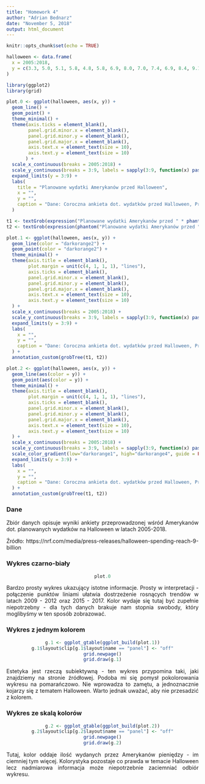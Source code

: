 ```yaml
---
title: "Homework 4"
author: "Adrian Bednarz"
date: "November 5, 2018"
output: html_document
---
```


<style>
body {
  text-align: justify;
}
</style>

```r
knitr::opts_chunk$set(echo = TRUE)

halloween <- data.frame(
  x = 2005:2018,
  y = c(3.3, 5.0, 5.1, 5.8, 4.8, 5.8, 6.9, 8.0, 7.0, 7.4, 6.9, 8.4, 9.1, 9.0)
)

library(ggplot2)
library(grid)

plot.0 <- ggplot(halloween, aes(x, y)) + 
  geom_line() +
  geom_point() +
  theme_minimal() +
  theme(axis.ticks = element_blank(),
        panel.grid.minor.x = element_blank(),
        panel.grid.minor.y = element_blank(),
        panel.grid.major.x = element_blank(),
        axis.text.x = element_text(size = 10),
        axis.text.y = element_text(size = 10)
       ) +
  scale_x_continuous(breaks = 2005:2018) +
  scale_y_continuous(breaks = 3:9, labels = sapply(3:9, function(x) paste0("$", x, "B"))) +
  expand_limits(y = 3:9) + 
  labs(
    title = "Planowane wydatki Amerykanów przed Halloween",
    x = "",
    y = "",
    caption = "Dane: Coroczna ankieta dot. wydatków przed Halloween, Prosper Insignths & Analytics"
  )

t1 <- textGrob(expression("Planowane wydatki Amerykanów przed " * phantom(bold("Halloween"))), x = 0.5, y = 1.05, gp = gpar(col = "#222222", fontsize = 15))
t2 <- textGrob(expression(phantom("Planowane wydatki Amerykanów przed ") * bold("Halloween")), x = 0.5, y = 1.05, gp = gpar(col = "darkorange2", fontsize = 15))

plot.1 <- ggplot(halloween, aes(x, y)) + 
  geom_line(color = "darkorange2") +
  geom_point(color = "darkorange2") +
  theme_minimal() +
  theme(axis.title = element_blank(),
        plot.margin = unit(c(4, 1, 1, 1), "lines"),
        axis.ticks = element_blank(),
        panel.grid.minor.x = element_blank(),
        panel.grid.minor.y = element_blank(),
        panel.grid.major.x = element_blank(),
        axis.text.x = element_text(size = 10),
        axis.text.y = element_text(size = 10)
  ) +
  scale_x_continuous(breaks = 2005:2018) +
  scale_y_continuous(breaks = 3:9, labels = sapply(3:9, function(x) paste0("$", x, "B"))) +
  expand_limits(y = 3:9) + 
  labs(
    x = "",
    y = "",
    caption = "Dane: Coroczna ankieta dot. wydatków przed Halloween, Prosper Insignths & Analytics"
  ) +
  annotation_custom(grobTree(t1, t2))

plot.2 <- ggplot(halloween, aes(x, y)) + 
  geom_line(aes(color = y)) +
  geom_point(aes(color = y)) +
  theme_minimal() +
  theme(axis.title = element_blank(),
        plot.margin = unit(c(4, 1, 1, 1), "lines"),
        axis.ticks = element_blank(),
        panel.grid.minor.x = element_blank(),
        panel.grid.minor.y = element_blank(),
        panel.grid.major.x = element_blank(),
        axis.text.x = element_text(size = 10),
        axis.text.y = element_text(size = 10)
  ) +
  scale_x_continuous(breaks = 2005:2018) +
  scale_y_continuous(breaks = 3:9, labels = sapply(3:9, function(x) paste0("$", x, "B"))) +
  scale_color_gradient(low="darkorange1", high="darkorange4", guide = FALSE) +
  expand_limits(y = 3:9) + 
  labs(
    x = "",
    y = "",
    caption = "Dane: Coroczna ankieta dot. wydatków przed Halloween, Prosper Insignths & Analytics"
  ) +
  annotation_custom(grobTree(t1, t2))
```

### Dane
Zbiór danych opisuje wyniki ankiety przeprowadzonej wśród Amerykanów dot. planowanych wydatków na Halloween w latach 2005-2018. 

Źródło: https://nrf.com/media/press-releases/halloween-spending-reach-9-billion

### Wykres czarno-biały
<center>
```r
plot.0
```
</center>

Bardzo prosty wykres ukazujący istotne informacje. Prosty w interpretacji - połączenie punktów liniami ułatwia dostrzeżenie rosnących trendów w latach 2009 - 2012 oraz 2015 - 2017. Kolor wydaje się tutaj być zupełnie niepotrzebny - dla tych danych brakuje nam stopnia swobody, który moglibyśmy w ten sposób zobrazować.

### Wykres z jednym kolorem
<center>
```r
g.1 <- ggplot_gtable(ggplot_build(plot.1))
g.1$layout$clip[g.1$layout$name == "panel"] <- "off"
grid.newpage()
grid.draw(g.1)
```
</center>

Estetyka jest rzeczą subiektywną - ten wykres przypomina taki, jaki znajdziemy na stronie źródłowej. Podoba mi się pomysł pokolorowania wykresu na pomarańczowo. Nie wprowadza to zamętu, a jednoznacznie kojarzy się z tematem Halloween. Warto jednak uważać, aby nie przesadzić z kolorem.

### Wykres ze skalą kolorów
<center>
```r
g.2 <- ggplot_gtable(ggplot_build(plot.2))
g.2$layout$clip[g.2$layout$name == "panel"] <- "off"
grid.newpage()
grid.draw(g.2)
```
</center>

Tutaj, kolor oddaje ilość wydanych przez Amerykanów pieniędzy - im ciemniej tym więcej. Kolorystyka pozostaje co prawda w temacie Halloween lecz nadmiarowa informacja może niepotrzebnie zaciemniać odbiór wykresu. 